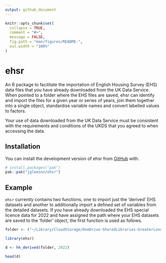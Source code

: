 ```yaml
---
output: github_document
---
```


<!-- README.md is generated from README.Rmd. Please edit that file -->

```r
knitr::opts_chunk$set(
  collapse = TRUE,
  comment = "#>",
  message = FALSE,
  fig.path = "man/figures/README-",
  out.width = "100%"
)
```

# ehsr

<!-- badges: start -->
<!-- badges: end -->

An R package to facilitate the importation of English Housing Survey (EHS) data files that you have already downloaded from the UK Data Service. When pointed to a folder where the EHS files are saved, ehsr can identify and import the files for a given year or series of years, join them together into a single object, standardise variable names and convert labelled values to factors.

Your use of data downloaded from the UK Data Service must  be consistent with the requirements and conditions of the UKDS that you agreed to when accessing the data.

## Installation

You can install the development version of ehsr from [GitHub](https://github.com/) with:

``` r
# install.packages("pak")
pak::pak("jgleeson/ehsr")
```

## Example

`ehsr` currently contains two functions, one to import just the 'derived' EHS datasets and another to additionally import a defined set of variables from the detailed datasets. If you have already downloaded the EHS special licence data for 2022 and have assigned the path where your EHS datasets are saved to the 'folder' object, the first function is used as follows.

```r
folder <- ("~/Library/CloudStorage/OneDrive-SharedLibraries-GreaterLondonAuthority/HL_HOU_Policy - Documents/Analysis team/SHMA/Code/Data/EHS/")
```
```r
library(ehsr)

d <- hh_derived(folder, 2022)

head(d)
```
